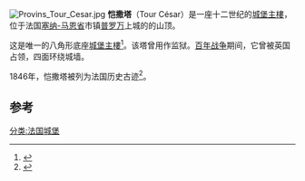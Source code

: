 [[File:Provins_Tour_Cesar.jpg|right]]
'''恺撒塔'''（Tour César）是一座十二世纪的[[城堡主樓|城堡主樓]]，位于法国[[塞纳-马恩省|塞纳-马恩省]]市镇[[普罗万|普罗万]]上城的的山顶。

这是唯一的八角形底座[[城堡主樓|城堡主樓]]<ref>{{Cite web |url=http://archives.seine-et-marne.fr/1150-construction-de-la-tour-cesar |title=Archives départementales de Seine-et-Marne |access-date=2014-06-02 |archive-date=2019-08-14 |archive-url=https://web.archive.org/web/20190814113442/http://archives.seine-et-marne.fr/1150-construction-de-la-tour-cesar |dead-url=yes }}</ref>。该塔曾用作监狱。[[百年战争|百年战争]]期间，它曾被英国占领，四面环绕城墙。

1846年，恺撒塔被列为法国历史古迹<ref name="PA00087248">{{Base Mérimée|PA00087248}}</ref>。

== 参考 ==
<references/>
[[分类:法国城堡|分类:法国城堡]]